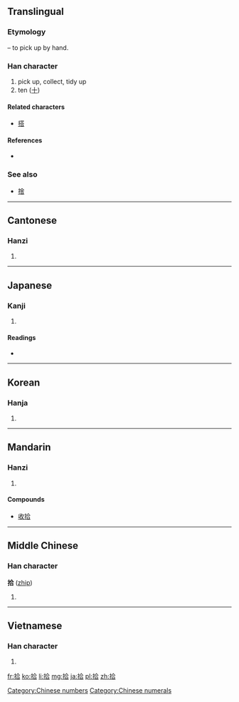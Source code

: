 {{also|十}}
==Translingual==
===Etymology===
{{Han compound|手|alt1=扌|t1=hand|合|ls=psc|c1=s|c2=p}} – to pick up by hand.

===Han character===
{{Han char|rn=64|rad=手|as=06|sn=9|four=5806<sub>1</sub>|canj=手人一口 (QOMR)|ids=⿰[[扌]][[合]]}}

# pick up, collect, tidy up
# ten ([[十]])

====Related characters====
* [[搭]]

====References====
* {{Han ref|kx=0428.240|dkj=12014|dj=0777.180|hdz=31872.010|uh=62FE|ud=25342|bh=AC42|bd=44098}}

===See also===
* [[捨]]

[[Category:Chinese numbers]]
[[Category:Chinese numerals]]

----

==Cantonese==

===Hanzi===
{{yue-hanzi|jyut=|y=sap6}}

# {{defn|lang=yue|sort=手06}}

----

==Japanese==

===Kanji===
{{ja-kanji|grade=3|rs=手06}}

# {{defn|lang=ja|sort=手06}}

====Readings====
* {{ja-readings|on=[[しゅう]] (shū), [[じゅう]] (jū)|kun=[[ひろう]] (hirou), [[とお]] (too)}}

----

==Korean==

===Hanja===
{{ko-hanja|hangeul=[[습]], [[십]]|eumhun=|rv=seup, sip|mr=sŭp, sip|y=sup, sip}}

# {{defn|lang=ko|sort=手06}}

----

==Mandarin==

===Hanzi===
{{cmn-hanzi|pin=[[jiè]] ([[jie4]]), [[shè]] ([[she4]]), [[shí]] ([[shi2]])|wg=chieh<sup>4</sup>, she<sup>4</sup>, shih<sup>2</sup>}}

# {{defn|lang=cmn|sort=手06}}

====Compounds====
* [[收拾]]

----

==Middle Chinese==

===Han character===
'''拾''' ([[zhip]])

# {{defn|lang=zhx-mid|sort=手06}}

----

==Vietnamese==

===Han character===
{{vi-hantu|[[thập]], [[thộp]], [[thụp]], [[đập]]|rs=手06}}

# {{defn|lang=vi|sort=手06}}

[[fr:拾]]
[[ko:拾]]
[[li:拾]]
[[mg:拾]]
[[ja:拾]]
[[pl:拾]]
[[zh:拾]]
